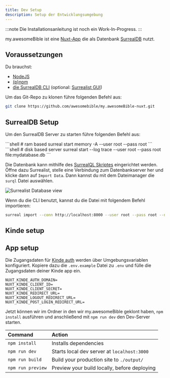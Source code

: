 ```yaml
---
title: Dev Setup
description: Setup der Entwicklungsumgebung
---
```


:::note
 Die Installationsanleitung ist noch ein Work-In-Progress.
:::

my.awesomeBible ist eine [Nuxt-App](https://nuxt.com) die als Datenbank [SurrealDB](https://surrealdb.com) nutzt.

## Voraussetzungen
Du brauchst:
- [NodeJS](https://nodejs.org)
- [(p)npm](https://pnpm.io/)
- [die SurrealDB CLI](https://surrealdb.com/docs/surrealdb/installation) (optional: [Surrealist GUI](https://surrealdb.com/docs/surrealist/installation))

Um das Git-Repo zu klonen führe folgenden Befehl aus:

```sh
git clone https://github.com/awesomebible/my.awesomeBible-nuxt.git
```

## SurrealDB Setup
Um den SurrealDB Server zu starten führe folgenden Befehl aus:

<Tabs>
  <TabItem label="Temporärer Server">
    ```shell
    # ram based
    surreal start memory -A --user root --pass root
    ```
  </TabItem>
  <TabItem label="Persistenter Server">
    ```shell
    # disk based server
    surreal start --log trace --user root --pass root file:mydatabase.db
    ```
  </TabItem>
</Tabs>

Die Datenbank kann mithilfe des [SurrealQL Skriptes](/files/myawesomebible/2024-08-20.surql) eingerichtet werden. Öffne dazu Surrealist, stelle eine Verbindung zum Datenbankserver her und klicke dann auf `Import Data`. Dann kannst du mit dem Dateimanager die ``surql`` Datei auswählen.

![Surrealist Database view](../../../assets/surrealist_import_data.png)

Wenn du die CLI benutzt, kannst du die Datei mit folgendem Befehl importieren:

```sh
surreal import --conn http://localhost:8000 --user root --pass root --ns test --db test <pfad_zur_surql_datei>
```

## Kinde setup

## App setup

Die Zugangsdaten für [Kinde auth](https://kinde.com) werden über Umgebungsvariablen konfiguriert.
Kopiere dazu die `.env.example` Datei zu `.env` und fülle die Zugangsdaten deiner Kinde app ein.

```
NUXT_KINDE_AUTH_DOMAIN=
NUXT_KINDE_CLIENT_ID=
NUXT_KINDE_CLIENT_SECRET=
NUXT_KINDE_REDIRECT_URL=
NUXT_KINDE_LOGOUT_REDIRECT_URL=
NUXT_KINDE_POST_LOGIN_REDIRECT_URL=
```

Jetzt können wir im Ordner in den wir my.awesomeBible geklont haben, `npm install` ausführen und anschließend mit `npm run dev` den Dev-Server starten.

| Command                   | Action                                           |
| :------------------------ | :----------------------------------------------- |
| `npm install`             | Installs dependencies                            |
| `npm run dev`             | Starts local dev server at `localhost:3000`      |
| `npm run build`           | Build your production site to `./output/`        |
| `npm run preview`         | Preview your build locally, before deploying     |